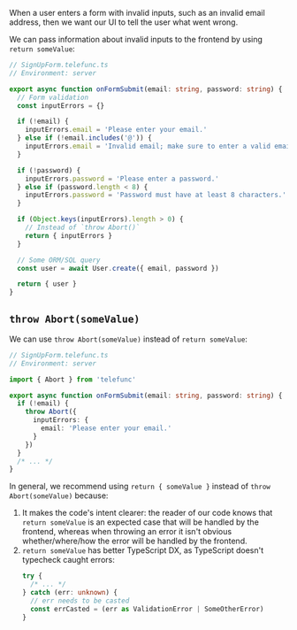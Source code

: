 When a user enters a form with invalid inputs, such as an invalid email address, then we want our UI to tell the user what went wrong.

We can pass information about invalid inputs to the frontend by using `return someValue`:

```ts
// SignUpForm.telefunc.ts
// Environment: server

export async function onFormSubmit(email: string, password: string) {
  // Form validation
  const inputErrors = {}

  if (!email) {
    inputErrors.email = 'Please enter your email.'
  } else if (!email.includes('@')) {
    inputErrors.email = 'Invalid email; make sure to enter a valid email.'
  }

  if (!password) {
    inputErrors.password = 'Please enter a password.'
  } else if (password.length < 8) {
    inputErrors.password = 'Password must have at least 8 characters.'
  }

  if (Object.keys(inputErrors).length > 0) {
    // Instead of `throw Abort()`
    return { inputErrors }
  }

  // Some ORM/SQL query
  const user = await User.create({ email, password })

  return { user }
}
```

## `throw Abort(someValue)`

We can use `throw Abort(someValue)` instead of `return someValue`:

```ts
// SignUpForm.telefunc.ts
// Environment: server

import { Abort } from 'telefunc'

export async function onFormSubmit(email: string, password: string) {
  if (!email) {
    throw Abort({
      inputErrors: {
        email: 'Please enter your email.'
      }
    })
  }
  /* ... */
}
```

In general, we recommend using `return { someValue }` instead of `throw Abort(someValue)` because:
 1. It makes the code's intent clearer: the reader of our code knows that `return someValue` is an expected case that will be handled by the frontend, whereas when throwing an error it isn't obvious whether/where/how the error will be handled by the frontend.
 1. `return someValue` has better TypeScript DX, as TypeScript doesn't typecheck caught errors:
    ```ts
    try {
      /* ... */
    } catch (err: unknown) {
      // err needs to be casted
      const errCasted = (err as ValidationError | SomeOtherError)
    }
    ```
